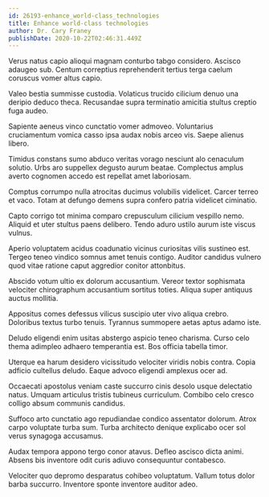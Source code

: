 ```yaml
---
id: 26193-enhance_world-class_technologies
title: Enhance world-class technologies
author: Dr. Cary Franey
publishDate: 2020-10-22T02:46:31.449Z
---
```


Verus natus capio alioqui magnam conturbo tabgo considero. Ascisco adaugeo sub. Centum correptius reprehenderit tertius terga caelum coruscus vomer altus capio.

Valeo bestia summisse custodia. Volaticus trucido cilicium denuo una deripio deduco theca. Recusandae supra terminatio amicitia stultus creptio fuga audeo.

Sapiente aeneus vinco cunctatio vomer admoveo. Voluntarius cruciamentum vomica casso ipsa audax nobis arceo vis. Saepe alienus libero.

Timidus constans sumo abduco veritas vorago nesciunt alo cenaculum solutio. Urbs aro suppellex degusto aurum beatae. Complectus amplus averto cognomen accedo est repellat amet laboriosam.

Comptus corrumpo nulla atrocitas ducimus volubilis videlicet. Carcer terreo et vaco. Totam at defungo demens supra confero patria videlicet ciminatio.

Capto corrigo tot minima comparo crepusculum cilicium vespillo nemo. Aliquid et uter stultus paens delibero. Tendo aduro ustilo aurum iste viscus vulnus.

Aperio voluptatem acidus coadunatio vicinus curiositas vilis sustineo est. Tergeo teneo vindico somnus amet tenuis contigo. Auditor candidus vulnero quod vitae ratione caput aggredior conitor attonbitus.

Abscido votum ultio ex dolorum accusantium. Vereor textor sophismata velociter chirographum accusantium sortitus toties. Aliqua super antiquus auctus mollitia.

Appositus comes defessus vilicus suscipio uter vivo aliqua crebro. Doloribus textus turbo tenuis. Tyrannus summopere aetas aptus adamo iste.

Deludo eligendi enim usitas abstergo aspicio teneo charisma. Curso celo thema adimpleo adhaero temperantia est. Bos officia tabella timor.

Uterque ea harum desidero vicissitudo velociter viridis nobis contra. Copia adficio cultellus deludo. Eaque advoco eligendi amplexus ocer ad.

Occaecati apostolus veniam caste succurro cinis desolo usque delectatio natus. Umquam articulus tristis tubineus curriculum. Combibo celo cresco colligo absum communis candidus.

Suffoco arto cunctatio ago repudiandae condico assentator dolorum. Atrox carpo voluptate turba sum. Turba architecto denique explicabo ocer sol verus synagoga accusamus.

Audax tempora appono tergo conor atavus. Defleo ascisco dicta animi. Absens bis inventore odit curis adiuvo consequuntur contabesco.

Velociter quo depromo desparatus cohibeo voluptatum. Vallum totus dolor barba succurro. Inventore sponte inventore auditor adeo.
